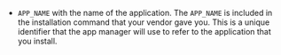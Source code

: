 * `APP_NAME` with the name of the application. The `APP_NAME` is included in the installation command that your vendor gave you. This is a unique identifier that the app manager will use to refer to the application that you install.